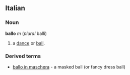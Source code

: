 ==Italian==
===Noun===
'''ballo''' ''m'' (''plural'' balli)
# a [[dance]] or [[ball]].
===Derived terms===
* [[ballo in maschera]] - a masked ball (or fancy dress ball)